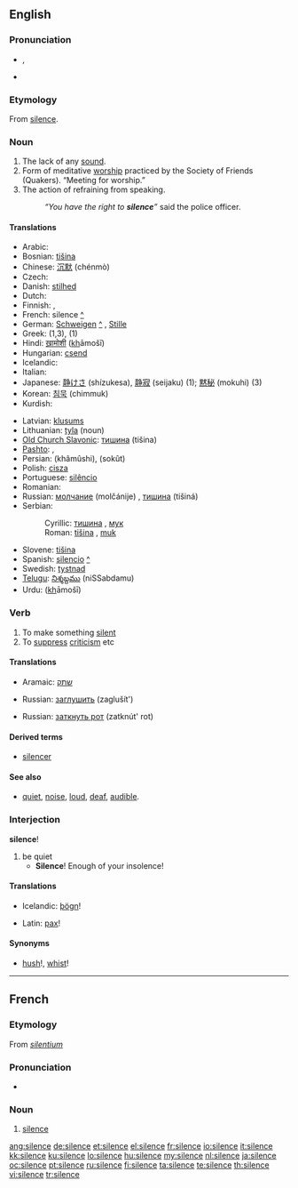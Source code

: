 {{wikipedia|dab=silence}}
==English==

{{rank|regard|married|slowly|702|silence|afterwards|horses|wonder}}

===Pronunciation===
* {{IPA|/saɪləns/}}, {{SAMPA|/"saIl@ns/}}
* {{audio|en-us-silence.ogg|Audio (US)}}

===Etymology===
From {{etyl|fro}} [[#French|silence]].

===Noun===
{{wikipedia}}
{{en-noun|s}}

# The lack of any [[sound]]. {{i|When the [[motor]] stopped, the '''silence''' was almost deafening.}}
# Form of meditative [[worship]] practiced by the Society of Friends (Quakers). “Meeting for worship.” {{i|During '''silence''' a [[message]] came to me that there was that of God in every person.}}
# The action of refraining from speaking.
#: ''“You have the right to '''silence'''”'' said the police officer.

====Translations====
{{top}}
* Arabic: {{Arab|[[صمت]]}} {{IPAchar|(ʂamt)}}
* Bosnian: [[tišina]] {{f}}
* Chinese: [[沉默]] (chénmò)
* Czech: {{t+|cs|ticho|n}}
* Danish: [[stilhed]]
* Dutch: {{t+|nl|stilte}}
* Finnish: {{t+|fi|hiljaisuus}}, {{t-|fi|äänettömyys}}
* French: silence [[:fr:silence|^]] {{f}}
* German: [[Schweigen]] [[:de:Schweigen|^]] {{n}}, [[Stille]] {{f}}
* Greek: {{t|el|σιωπή|f|sc=Grek}} (1,3), {{t+|el|σιγή|f|sc=Grek}} (1)
* Hindi: [[ख़ामोशी]] (<u>kh</u>āmošī) {{f}}
* Hungarian: [[csend]]
* Icelandic: {{t+|is|þögn|f}}
* Italian: {{t+|it|silenzio|m}}
* Japanese: [[静けさ]] (shízukesa), [[静寂]] (seijaku) (1); [[黙秘]] (mokuhi) (3)
* Korean: [[침묵]] (chimmuk)
* Kurdish: {{KUchar|[[بێده‌نگ]]}}
{{mid}}
* Latvian: [[klusums]] {{m}}
* Lithuanian: [[tyla]] {{f}} (noun)
* [[Old Church Slavonic]]: [[тишина]] (tišina) {{f}}
* [[Pashto]]: {{PSchar|[[ګنګه روژه]]}}, {{PSchar|[[چوپتيا]]}} {{f}}
* Persian: {{fa-Arab|[[خاموشي]]}} (khâmûshi), {{fa-Arab|[[سكوت]]}} (sokût)
* Polish: [[cisza]] {{f}}
* Portuguese: [[silêncio]] {{m}}
* Romanian: {{t-|ro|linişte|f}}
* Russian: [[молчание]] (molčánije) {{n}}, [[тишина]] (tišiná) {{f}}
* Serbian:
*: Cyrillic: [[тишина#Serbian|тишина]] {{f}}, [[мук]] {{m}}
*: Roman: [[tišina#Serbian|tišina]] {{f}}, [[muk]] {{m}}
* Slovene: [[tišina]] {{f}}
* Spanish: [[silencio]] [[:es:silencio|^]] {{m}}
* Swedish: [[tystnad]]
* [[Telugu]]: [[నిశ్శబ్దము]] (niSSabdamu)
* Urdu: {{ur-Arab|[[خاموشی]]}} (<u>kh</u>āmošī) {{f}}
{{bottom}}

===Verb===
{{en-verb|silenc|ing}}

# To make something [[silent]]
# To [[suppress]] [[criticism]] etc

====Translations====
{{trans-top|To make something silent}}
* Aramaic: [[שתק]]
{{trans-mid}}
* Russian: [[заглушить]] (zaglušít')
{{trans-bottom}}

{{trans-top|To suppress criticism}}
* Russian: [[заткнуть рот]] (zatknút' rot)
{{trans-mid}}
{{trans-bottom}}

====Derived terms====
* [[silencer]]

====See also====
* [[quiet]], [[noise]], [[loud]], [[deaf]], [[audible]].

===Interjection===
'''silence'''!

# be quiet
#* '''Silence'''! Enough of your insolence!

====Translations====
{{trans-top|be quiet!}}
* Icelandic: [[þögn]]!
{{trans-mid}}
* Latin: [[pax]]!
{{trans-bottom}}

====Synonyms====
* [[hush]]!, [[whist]]!

----

==French==

===Etymology===
From {{etyl|la}} ''[[silentium]]''

===Pronunciation===
* {{audio|Fr-silence.ogg|audio}}

===Noun===
{{fr-noun|m}}

# [[#English|silence]]

[[ang:silence]]
[[de:silence]]
[[et:silence]]
[[el:silence]]
[[fr:silence]]
[[io:silence]]
[[it:silence]]
[[kk:silence]]
[[ku:silence]]
[[lo:silence]]
[[hu:silence]]
[[my:silence]]
[[nl:silence]]
[[ja:silence]]
[[oc:silence]]
[[pt:silence]]
[[ru:silence]]
[[fi:silence]]
[[ta:silence]]
[[te:silence]]
[[th:silence]]
[[vi:silence]]
[[tr:silence]]